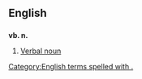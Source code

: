 ==English==

==={{abbreviation-old|en}}===
'''vb. n.'''

# {{context|grammar}} [[verbal noun|Verbal noun]]
[[Category:English terms spelled with .]]